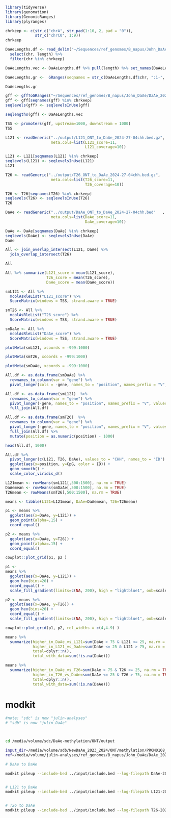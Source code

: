 ```r
library(tidyverse)
library(genomation)
library(GenomicRanges)
library(plyranges)
```

```r
chrkeep <- c(str_c("chrA", str_pad(1:10, 2, pad = "0")),
             str_c("chrC0", 1:9))
chrkeep
```

```r
DaAeLengths.df <- read_delim("~/Sequences/ref_genomes/B_napus/John_DaAe/DaAe_20210520.fa.fai", col_names = c("chr", "length") ) %>%
  select(chr, length) %>% 
  filter(chr %in% chrkeep)

DaAeLengths.vec <- DaAeLengths.df %>% pull(length) %>% set_names(DaAeLengths.df$chr)

DaAeLengths.gr <-  GRanges(seqnames = str_c(DaAeLengths.df$chr, ":1-", DaAeLengths.df$length), seqlengths = DaAeLengths.vec)

DaAeLengths.gr
```

```r
gff <- gffToGRanges("~/Sequences/ref_genomes/B_napus/John_DaAe/DaAe_20210520.gff3", filter = "mRNA")
gff <- gff[seqnames(gff) %in% chrkeep] 
seqlevels(gff) <- seqlevelsInUse(gff)

seqlengths(gff) <- DaAeLengths.vec
```

```r
TSS <- promoters(gff, upstream=1000, downstream = 1000)
TSS
```

```r
L121 <- readGeneric("../output/L121_ONT_to_DaAe_2024-27-04chh.bed.gz",
                    meta.cols=list(L121_score=11,
                                   L121_coverage=10))

L121 <- L121[seqnames(L121) %in% chrkeep] 
seqlevels(L121) <- seqlevelsInUse(L121)
L121
```

```r
T26 <- readGeneric("../output/T26_ONT_to_DaAe_2024-27-04chh.bed.gz",
                    meta.cols=list(T26_score=11,
                                   T26_coverage=10))

T26 <- T26[seqnames(T26) %in% chrkeep] 
seqlevels(T26) <- seqlevelsInUse(T26)
T26

```

```r
DaAe <- readGeneric("../output/DaAe_ONT_to_DaAe_2024-27-04chh.bed"   ,
                    meta.cols=list(DaAe_score=11,
                                   DaAe_coverage=10))

DaAe <- DaAe[seqnames(DaAe) %in% chrkeep] 
seqlevels(DaAe) <- seqlevelsInUse(DaAe)
DaAe
```

```r
All <- join_overlap_intersect(L121, DaAe) %>%
  join_overlap_intersect(T26)
```

```r
All
```
```r
All %>% summarize(L121_score = mean(L121_score), 
                  T26_score = mean(T26_score),
                  DaAe_score = mean(DaAe_score))
``` 


```r
smL121 <- All %>% 
  mcolAsRleList("L121_score") %>%
  ScoreMatrix(windows = TSS, strand.aware = TRUE)

smT26 <- All %>% 
  mcolAsRleList("T26_score") %>%
  ScoreMatrix(windows = TSS, strand.aware = TRUE)

smDaAe <- All %>% 
  mcolAsRleList("DaAe_score") %>%
  ScoreMatrix(windows = TSS, strand.aware = TRUE)
```

```r
plotMeta(smL121, xcoords = -999:1000)
```

```r
plotMeta(smT26, xcoords = -999:1000)
```

```r
plotMeta(smDaAe, xcoords = -999:1000)
```

```r
All.df <- as.data.frame(smDaAe) %>% 
  rownames_to_column(var = "gene") %>%
  pivot_longer(cols = -gene, names_to = "position", names_prefix = "V", values_to = "DaAe", values_drop_na = TRUE) 

All.df <- as.data.frame(smL121)  %>% 
  rownames_to_column(var = "gene") %>%
  pivot_longer(-gene, names_to = "position", names_prefix = "V", values_to = "L121", values_drop_na = TRUE) %>%
  full_join(All.df)

All.df <- as.data.frame(smT26)  %>% 
  rownames_to_column(var = "gene") %>%
  pivot_longer(-gene, names_to = "position", names_prefix = "V", values_to = "T26", values_drop_na = TRUE) %>%
  full_join(All.df) %>%
  mutate(position = as.numeric(position) - 1000)

head(All.df, 1000)
```

```r
All.df %>%
  pivot_longer(c(L121, T26, DaAe), values_to = "CHH", names_to = "ID") %>%
  ggplot(aes(x=position, y=CpG, color = ID)) +
  geom_smooth() +
  scale_color_viridis_d()
```

```r
L121mean <- rowMeans(smL121[,500:1500], na.rm = TRUE)
DaAemean <- rowMeans(smDaAe[,500:1500], na.rm = TRUE)
T26mean <- rowMeans(smT26[,500:1500], na.rm = TRUE)

means <- tibble(L121=L121mean, DaAe=DaAemean, T26=T26mean)
```

```r
p1 <- means %>%
  ggplot(aes(x=DaAe, y=L121)) +
  geom_point(alpha=.15) +
  coord_equal()

p2 <- means %>%
  ggplot(aes(x=DaAe, y=T26)) +
  geom_point(alpha=.15) +
  coord_equal()

cowplot::plot_grid(p1, p2 )
```

```r
p1 <- 
means %>%
  ggplot(aes(x=DaAe, y=L121)) +
  geom_hex(bins=20) +
  coord_equal() +
  scale_fill_gradient(limits=c(NA, 200), high = "lightblue1", oob=scales::squish, guide = FALSE, trans="log10")

p2 <- means %>%
  ggplot(aes(x=DaAe, y=T26)) +
  geom_hex(bins=20) +
  coord_equal() +
  scale_fill_gradient(limits=c(NA, 200), high = "lightblue1", oob=scales::squish, trans="log10")

cowplot::plot_grid(p1, p2, rel_widths = c(4,4.9) )
```

```r
means %>%
  summarize(higher_in_DaAe_vs_L121=sum(DaAe > 75 & L121 <= 25, na.rm = TRUE),
            higher_in_L121_vs_DaAe=sum(DaAe <= 25 & L121 > 75, na.rm = TRUE),
            total=dplyr::n(),
            total_with_data=sum(!is.na(DaAe)))
```

```r
means %>%
  summarize(higher_in_DaAe_vs_T26=sum(DaAe > 75 & T26 <= 25, na.rm = TRUE),
            higher_in_T26_vs_DaAe=sum(DaAe <= 25 & T26 > 75, na.rm = TRUE),
            total=dplyr::n(),
            total_with_data=sum(!is.na(DaAe)))
```


# modkit
```bash
#note: "sdc" is now "julin-analyses"
# "sdb" is now "julin_DaAe"



cd /media/volume/sdc/DaAe-methylation/ONT/output

input_dir=/media/volume/sdb/NewDaAe_2023_2024/ONT/methylation/PROM0168_Michelmore_NB-Pool_12072023
ref=/media/volume/julin-analyses/ref_genomes/B_napus/John_DaAe/DaAe_20210520.fa

# DaAe to DaAe

modkit pileup --include-bed ../input/include.bed --log-filepath DaAe-2024-24-04.log --threads 7 --only-tabs "/media/volume/julin_DaAe/NewDaAe_2023_2024/ONT/methylation/PROM0168_Michelmore_NB-Pool_12072023/barcode17_5mc-5hmc_sort.bam" DaAe_ONT_to_DaAe_2024chh.bed --motif CHH 0 --ref "/media/volume/julin-analyses/ref_genomes/B_napus/John_DaAe/DaAe_20210520.fa"  


# L121 to DaAe
modkit pileup --include-bed ../input/include.bed --log-filepath L121-2024-27-04.log --threads 7 --only-tabs "/media/volume/julin_DaAe/NewDaAe_2023_2024/ONT/methylation/PROM0168_Michelmore_NB-Pool_12072023/barcode17_5mc-5hmc_sort.bam" L121_ONT_to_DaAe_2024-27-04chh.bed --motif CHH 0 --ref "/media/volume/julin-analyses/ref_genomes/B_napus/John_DaAe/DaAe_20210520.fa"  


# T26 to DaAe
modkit pileup --include-bed ../input/include.bed --log-filepath T26-2024-27-04.log --threads 7 --only-tabs "/media/volume/julin_DaAe/NewDaAe_2023_2024/ONT/methylation/PROM0168_Michelmore_NB-Pool_12072023/barcode17_5mc-5hmc_sort.bam" --motif CHH 0 --ref "/media/volume/julin-analyses/ref_genomes/B_napus/John_DaAe/DaAe_20210520.fa"  

```


